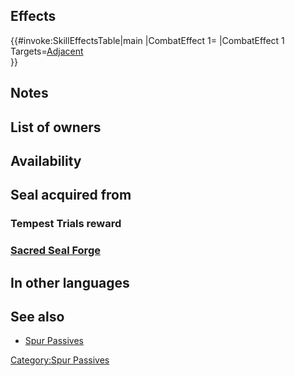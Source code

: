 {{Passive
|name=Spur Atk/Spd
|type=C
|exclusive=0
|1name=Spur Atk/Spd 1
|1tagid=SID_攻撃速さの紋章1
|1promotionRarity=5
|1promotionTier=1
|alt1name=Spur Atk Spd 1
|1effect=Grants Atk/Spd+2 to adjacent allies during combat.
|1cost=120
|1required=Spur Atk 1;Spur Spd 1
|2name=Spur Atk/Spd 2
|2tagid=SID_攻撃速さの紋章2
|alt2name=Spur Atk Spd 2
|2effect=Grants Atk/Spd+3 to adjacent allies during combat.
|2cost=240
|3name=
|3effect=
|3cost=
|canUseMove={{MoveList|all}}
|canUseWeapon={{WeaponList|all}}
|properties=random_all,random_inherit_base
}}
==Effects==
{{#invoke:SkillEffectsTable|main
|CombatEffect 1={{Eft|Temporary buffs|Atk/Spd|3}}
|CombatEffect 1 Targets=[[Adjacent]]<br>{{Tgt|Allies}}
}}

==Notes==
{{Temporary buffs}}
{{AlliesCombatEffect|effect=temporary buffs}}
==List of owners==
{{Skill Hero List}}
==Availability==
{{PassiveFocusList}}
{{PassiveDistributionList}}
{{PassiveCombatManualList}}
==Seal acquired from==
===Tempest Trials reward===
{{Tempest Trials seal reward}}
===[[Sacred Seal Forge]]===
{{SealCosts
|seals=Spur Atk/Spd 1;Spur Atk/Spd 2
|badgeColor=Azure
|costs1=20;100;20
|costs2=400;1000;100
}}
==In other languages==
{{OtherLanguages
|english=Spur Atk/Spd
|japanese=攻撃速さの紋章
|german=Agr./Ges. ansp.
|spanishEU=Mejora Ata/Vel
|spanishLA=Mejora Atq./Vel.
|french=Ence. Atq/Vit
|italian=Migliora Att/Vel
|chineseTW=攻擊速度紋章
|portuguese=Atq./Vel. realç.
}}
==See also==
* [[Spur Passives]]
{{Seals Navbox}}
{{Passives Navbox|C}}
[[Category:Spur Passives]]